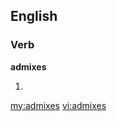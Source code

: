 ==English==
===Verb===
'''admixes'''
# {{third-person singular of|[[admix]]}}

[[my:admixes]]
[[vi:admixes]]